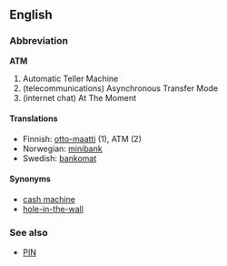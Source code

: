 ==English==
===Abbreviation===
'''ATM'''

# Automatic Teller Machine
#(telecommunications) Asynchronous Transfer Mode
#(internet chat) At The Moment

====Translations====
*Finnish: [[otto-maatti]] (1), ATM (2)
*Norwegian: [[minibank]]
*Swedish: [[bankomat]]

====Synonyms====
*[[cash machine]]
*[[hole-in-the-wall]]

===See also===
*[[PIN]]